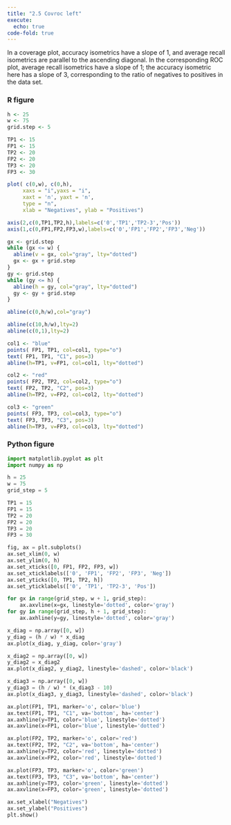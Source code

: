```yaml
---
title: "2.5 Covroc left"
execute: 
  echo: true
code-fold: true
---
```


In a coverage plot, accuracy isometrics have a slope of 1, and average recall isometrics are parallel to the ascending diagonal. In the corresponding ROC plot, average recall isometrics have a slope of 1; the accuracy isometric here has a slope of 3, corresponding to the ratio of negatives to positives in the data set.

### R figure

```r

h <- 25 
w <- 75 
grid.step <- 5

TP1 <- 15
FP1 <- 15
TP2 <- 20
FP2 <- 20
TP3 <- 20
FP3 <- 30

plot( c(0,w), c(0,h),  
     xaxs = "i",yaxs = "i",
     xaxt = 'n', yaxt = 'n',
     type = "n",
     xlab = "Negatives", ylab = "Positives")

axis(2,c(0,TP1,TP2,h),labels=c('0','TP1','TP2-3','Pos'))
axis(1,c(0,FP1,FP2,FP3,w),labels=c('0','FP1','FP2','FP3','Neg'))

gx <- grid.step
while (gx <= w) {
  abline(v = gx, col="gray", lty="dotted")
  gx <- gx + grid.step
}
gy <- grid.step
while (gy <= h) {
  abline(h = gy, col="gray", lty="dotted")
  gy <- gy + grid.step
}

abline(c(0,h/w),col="gray")

abline(c(10,h/w),lty=2)
abline(c(0,1),lty=2)

col1 <- "blue"
points( FP1, TP1, col=col1, type="o")
text( FP1, TP1, "C1", pos=3)
abline(h=TP1, v=FP1, col=col1, lty="dotted")

col2 <- "red"
points( FP2, TP2, col=col2, type="o")
text( FP2, TP2, "C2", pos=3)
abline(h=TP2, v=FP2, col=col2, lty="dotted")

col3 <- "green"
points( FP3, TP3, col=col3, type="o")
text( FP3, TP3, "C3", pos=3)
abline(h=TP3, v=FP3, col=col3, lty="dotted")

```

### Python figure

```python

import matplotlib.pyplot as plt
import numpy as np

h = 25
w = 75
grid_step = 5

TP1 = 15
FP1 = 15
TP2 = 20
FP2 = 20
TP3 = 20
FP3 = 30

fig, ax = plt.subplots()
ax.set_xlim(0, w)
ax.set_ylim(0, h)
ax.set_xticks([0, FP1, FP2, FP3, w])
ax.set_xticklabels(['0', 'FP1', 'FP2', 'FP3', 'Neg'])
ax.set_yticks([0, TP1, TP2, h])
ax.set_yticklabels(['0', 'TP1', 'TP2-3', 'Pos'])

for gx in range(grid_step, w + 1, grid_step):
    ax.axvline(x=gx, linestyle='dotted', color='gray')
for gy in range(grid_step, h + 1, grid_step):
    ax.axhline(y=gy, linestyle='dotted', color='gray')

x_diag = np.array([0, w])
y_diag = (h / w) * x_diag
ax.plot(x_diag, y_diag, color='gray')

x_diag2 = np.array([0, w])
y_diag2 = x_diag2
ax.plot(x_diag2, y_diag2, linestyle='dashed', color='black')

x_diag3 = np.array([0, w])
y_diag3 = (h / w) * (x_diag3 - 10)
ax.plot(x_diag3, y_diag3, linestyle='dashed', color='black')

ax.plot(FP1, TP1, marker='o', color='blue')
ax.text(FP1, TP1, "C1", va='bottom', ha='center')
ax.axhline(y=TP1, color='blue', linestyle='dotted')
ax.axvline(x=FP1, color='blue', linestyle='dotted')

ax.plot(FP2, TP2, marker='o', color='red')
ax.text(FP2, TP2, "C2", va='bottom', ha='center')
ax.axhline(y=TP2, color='red', linestyle='dotted')
ax.axvline(x=FP2, color='red', linestyle='dotted')

ax.plot(FP3, TP3, marker='o', color='green')
ax.text(FP3, TP3, "C3", va='bottom', ha='center')
ax.axhline(y=TP3, color='green', linestyle='dotted')
ax.axvline(x=FP3, color='green', linestyle='dotted')

ax.set_xlabel("Negatives")
ax.set_ylabel("Positives")
plt.show()


```